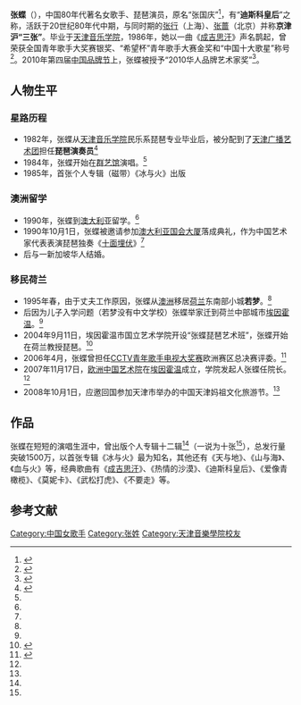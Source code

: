 '''张蝶'''（{{bd|1962年|10月1日<ref>{{Cite web |url= http://ent.enorth.com.cn/system/2010/01/06/004403736.shtml |title= 张蝶：让中国艺术在海外绽放 |date= 2010-01-06 |publisher= 北方网 |language= zh-hans |accessdate= 2011-06-02 |quote= 24岁的时候，张蝶却因唱歌一炮走红 |archive-date= 2010-01-10 |archive-url= https://web.archive.org/web/20100110022352/http://ent.enorth.com.cn/system/2010/01/06/004403736.shtml |dead-url= no }}</ref>}}），中国80年代著名女歌手、琵琶演员，原名“张国庆”<ref name="Bunny_022net">{{Cite web|url=http://022net.com/2008/10-6/446975163132185.html|title=张蝶：与祖国同过生日 海外感受中国巨变|author=|date=2008-10-06|publisher=人民网|language=zh-hans|accessdate=2011-06-02|quote=|deadurl=yes|archiveurl=https://web.archive.org/web/20081011020203/http://www.022net.com/2008/10-6/446975163132185.html|archivedate=2008-10-11}}</ref>，有“'''迪斯科皇后'''”之称，活跃于20世纪80年代中期，与同时期的[[张行|张行]]（上海）、[[张蔷|张蔷]]（北京）并称'''京津沪“三张”'''。毕业于[[天津音乐学院|天津音乐学院]]，1986年，她以一曲《[[成吉思汗_(德语歌曲)|成吉思汗]]》声名鹊起，曾荣获全国青年歌手大奖赛银奖、“希望杯”青年歌手大赛金奖和“中国十大歌星”称号<ref name="Bunny_sina">{{Cite web |url= http://ent.sina.com.cn/x/2006-07-29/09301177801.html |title= 张蝶的“音乐之声” |author=  |date= 2006-07-29 |publisher= 今晚报 |language= zh-hans |accessdate= 2011-06-02 |quote=  |archive-date= 2021-01-22 |archive-url= https://web.archive.org/web/20210122013037/http://ent.sina.com.cn/x/2006-07-29/09301177801.html |dead-url= no }}</ref>。2010年第四届[[中国品牌节|中国品牌节]]上，张蝶被授予“2010华人品牌艺术家奖”<ref name="Bunny_Sohu">{{Cite web |url= http://yule.sohu.com/20101012/n275546078.shtml |title= 张蝶琵琶行：一颗中国心 二十载海外推广 |author=  |date= 2010-10-12 |publisher= 北京日报 |language= zh-hans |accessdate= 2011-06-02 |quote=  |archive-date= 2016-03-04 |archive-url= https://web.archive.org/web/20160304221843/http://yule.sohu.com/20101012/n275546078.shtml |dead-url= no }}</ref>。

== 人物生平 ==
=== 星路历程 ===
*1982年，张蝶从[[天津音乐学院|天津音乐学院]]民乐系琵琶专业毕业后，被分配到了[[天津广播艺术团|天津广播艺术团]]担任'''琵琶演奏员'''<ref name="Bunny_Baotou">{{cite news| language =zh-hans| author =赵永峰| coauthors =| url =http://www.baotounews.com.cn/epaper/btwb/html/2011-04/19/content_135510.htm| title =张蝶 摇滚女皇的民乐梦想| publisher =包头晚报| pages =A04| date =2011-04-19| accessdate =2011-06-02}}{{dead link|date=2018年2月 |bot=InternetArchiveBot |fix-attempted=yes }}</ref>
*1984年，张蝶开始在[[群艺馆|群艺馆]]演唱。<ref name="Bunny_Baotou"/>
*1985年，首张个人专辑（磁带）《冰与火》出版

=== 澳洲留学 ===
*1990年，张蝶到[[澳大利亚|澳大利亚]]留学。<ref name="Bunny_sina"/>
*1990年10月1日，张蝶被邀请参加[[澳大利亚国会大厦|澳大利亚国会大厦]]落成典礼，作为中国艺术家代表表演琵琶独奏《[[十面埋伏_(樂曲)|十面埋伏]]》<ref name="Bunny_022net"/>
*后与一新加坡华人结婚。

=== 移民荷兰 ===
*1995年春，由于丈夫工作原因，张蝶从[[澳洲|澳洲]]移居[[荷兰|荷兰]]东南部小城'''若梦'''。<ref name="Bunny_sina"/>
*后因为儿子入学问题（若梦没有中文学校）张蝶举家迁到荷兰中部城市[[埃因霍温|埃因霍温]]。<ref name="Bunny_sina"/>
*2004年9月11日，埃因霍温市国立艺术学院开设“张蝶琵琶艺术班”，张蝶开始在荷兰教授琵琶。<ref name="Bunny_Qiao">{{Cite web |url= http://www.tjqwbgs.gov.cn/system/2008/01/16/010014893.shtml |title= 昔日摇滚歌后,如今荷兰为师——张蝶 |author= 天津侨办 |date= 2008-01-16 |publisher= 天津侨网 |language= zh-hans |accessdate=2011-06-02|quote=  |archive-url= https://web.archive.org/web/20111111034549/http://www.tjqwbgs.gov.cn/system/2008/01/16/010014893.shtml |archive-date= 2011-11-11 |dead-url= yes }}</ref>
*2006年4月，张蝶曾担任[[CCTV青年歌手电视大奖赛|CCTV青年歌手电视大奖赛]]欧洲赛区总决赛评委。<ref>{{Cite web |url= http://news.xinhuanet.com/photo/2006-04/17/content_4436198_5.htm |title= CCTV青年歌手欧洲总决赛在巴黎举行 |author=  |date=2006-04-17  |publisher= 新华网 |language= zh-hans |accessdate=2011-06-02|quote= }}</ref>
*2007年11月17日，[[欧洲中国艺术院|欧洲中国艺术院]]在[[埃因霍温|埃因霍温]]成立，学院发起人张蝶任院长。<ref name="Bunny_Qiao"/>
*2008年10月1日，应邀回国参加天津市举办的中国天津妈祖文化旅游节。<ref name="Bunny_022net"/>

== 作品 ==
张蝶在短短的演唱生涯中，曾出版个人专辑十二辑<ref name="Bunny_022net"/>（一说为十张<ref name="Bunny_Sohu"/>），总发行量突破1500万，以首张专辑《冰与火》最为知名，其他还有《天与地》、《山与海》、《血与火》等，经典歌曲有《[[成吉思汗_(德语歌曲)|成吉思汗]]》、《热情的沙漠》、《迪斯科皇后》、《爱像青橄榄》、《莫妮卡》、《武松打虎》、《不要走》等。

== 参考文献 ==
<references />

[[Category:中国女歌手|Category:中国女歌手]]
[[Category:张姓|Category:张姓]]
[[Category:天津音樂學院校友|Category:天津音樂學院校友]]